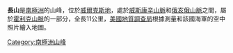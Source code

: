 {{coord|85|18|S|118|45|W|source:GNIS|display=title}}

'''長山'''是[[南極洲|南極洲]]的山峰，位於[[威爾克斯地|威爾克斯地]]，處於[[威斯康辛山脈|威斯康辛山脈]]和[[俄亥俄山脈|俄亥俄山脈]]之間，屬於[[霍利克山脈|霍利克山脈]]的一部分，全長11公里，[[美國地質調查局|美國地質調查局]]根據測量和該國海軍的空中照片繪入地圖。

{{Antarctica-geo-stub}}
[[Category:南極洲山峰|Category:南極洲山峰]]